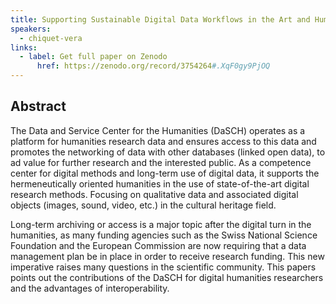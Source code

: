 ```yaml
---
title: Supporting Sustainable Digital Data Workflows in the Art and Humanities
speakers:
  - chiquet-vera
links:
  - label: Get full paper on Zenodo
	  href: https://zenodo.org/record/3754264#.XqF0gy9PjOQ
---
```

## Abstract

The Data and Service Center for the Humanities (DaSCH) operates as a platform for humanities research data and ensures access to this data and promotes the networking of data with other databases (linked open data), to ad value for further research and the interested public. As a competence center for digital methods and long-term use of digital data, it supports the hermeneutically oriented humanities in the use of state-of-the-art digital research methods. Focusing on qualitative data and associated digital objects (images, sound, video, etc.) in the cultural heritage field.

Long-term archiving or access is a major topic after the digital turn in the humanities, as many funding agencies such as the Swiss National Science Foundation and the European Commission are now requiring that a data management plan be in place in order to receive research funding. This new imperative raises many questions in the scientific community. This papers points out the contributions of the DaSCH for digital humanities researchers and the advantages of interoperability.

